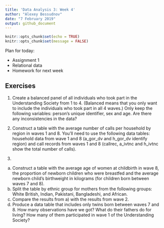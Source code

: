 ```yaml
---
title: 'Data Analysis 3: Week 4'
author: "Alexey Bessudnov"
date: "7 February 2019"
output: github_document
---
```


```r
knitr::opts_chunk$set(echo = TRUE)
knitr::opts_chunk$set(message = FALSE)
```

Plan for today:

- Assignment 1
- Relational data
- Homework for next week

## Exercises

1. Create a balanced panel of all individuals who took part in the Understanding Society from 1 to 4. (Balanced means that you only want to include the individuals who took part in all 4 waves.) Only keep the following variables: person's unique identifier, sex and age. Are there any inconsistencies in the data?

2. Construct a table with the average number of calls per household by region in waves 1 and 8. You'll need to use the following data tables: household data from wave 1 and 8 (a_gor_dv and h_gor_dv identify region) and call records from waves 1 and 8 (callrec, a_ivtnc and h_ivtnc show the total number of calls).

3. 
a) Construct a table with the average age of women at childbirth in wave 8, the proportion of newborn children who were breastfed and the average newborn child's birthweight in kilograms (for children born between waves 7 and 8).
b) Split the table by ethnic group for mothers from the following groups: White British, Indian, Pakistani, Bangladeshi, and African.
c) Compare the results from a)  with the results from wave 2.
d) Produce a data table that includes only twins born between waves 7 and 8. How many observations have we got? What do their fathers do for living? How many of them participated in wave 1 of the Understanding Society?
